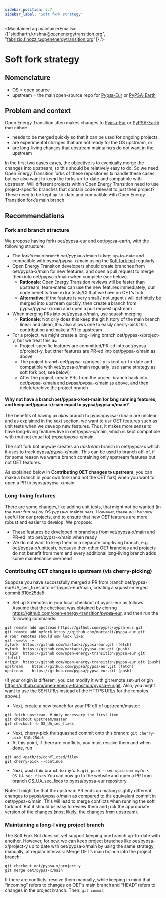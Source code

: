```yaml
---
sidebar_position: 5.7
sidebar_label: "Soft fork strategy"
---
```



<MaintainerTag maintainerEmails={["siddharth.krishna@openenergytransition.org", "fabrizio.finozzi@openenergytransition.org"]} />

# Soft fork strategy

<ControlledDocBanner />

## Nomenclature
- OS = open source
- upstream = the main open-source repo for [Pypsa-Eur](https://pypsa-eur.readthedocs.io/en/latest/) or [PyPSA-Earth](https://pypsa-earth.readthedocs.io/en/latest/index.html)

## Problem and context

Open Energy Transition often makes changes to [Pypsa-Eur](https://pypsa-eur.readthedocs.io/en/latest/) or [PyPSA-Earth](https://pypsa-earth.readthedocs.io/en/latest/index.html) that either:
- needs to be merged quickly so that it can be used for ongoing projects,
- are experimental changes that are not ready for the OS upstream, or
- are long-living changes that upstream maintainers do not want in the upstream

In the first two cases cases, the objective is to eventually merge the changes into upstream, so this should be relatively easy to do. So we need Open Energy Transition forks of these repositories to handle these cases, but we also want to keep the forks up-to-date and compatible with upstream.
Will different projects within Open Energy Transition need to use project-specific branches that contain code relevant to just their project? These need to be kept up-to-date and compatible with Open Energy Transition fork’s main branch

## Recommendations

### Fork and branch structure

We propose having forks oet/pypsa-eur and oet/pypsa-earth, with the following structure:
- The fork’s main branch oet/pypsa-x/main is kept up-to-date and compatible with pypsa/pypsa-x/main using the [Soft fork bot](https://github.com/open-energy-transition/soft-fork-bot) regularly.
- Open Energy Transition developers should create branches from oet/pypsa-x/main for new features, and open a pull request to merge them into oet/pypsa-x/main when complete (see below).
    - **Rationale**: Open Energy Transition reviews will be faster than upstream; team-mates can use the new features immediately; our code benefits from extra tests/CI that we have on OET’s fork
    - **Alternative**: if the feature is very small / not urgent / will definitely be merged into upstream quickly, then create a branch from pypsa/pypsa-x/main and open a pull request upstream
- When merging PRs into oet/pypsa-x/main, use squash merging
    - **Rationale**: Not only does this keep the git history of the main branch linear and clean, this also allows one to easily cherry-pick this contribution and make a PR to upstream
- For a project, we might create a long-living branch oet/pypsa-x/project-y, but we treat this as:
    - Project-specific features are committed/PR-ed into oet/pypsa-x/project-y, but other features are PR-ed into oet/pypsa-x/main as above
    - The project branch oet/pypsa-x/project-y is kept up-to-date and compatible with oet/pypsa-x/main regularly (use same strategy as soft fork bot, see below)
    - After the project, create PRs from the project branch back into oet/pypsa-x/main and pypsa/pypsa-x/main as above, and then delete/archive the project branch

#### Why not have a branch oet/pypsa-x/oet-main for long running features, and keep oet/pypsa-x/main equal to pypsa/pypsa-x/main?

The benefits of having an *alias* branch to pypsa/pypsa-x/main are unclear, and as explained in the next section, we want to use OET features such as unit tests when we develop new features. Thus, it makes more sense to have long-living features live in oet/pypsa-x/main, which is kept compatible with (but not equal to) pypsa/pypsa-x/main.

The soft fork bot anyway creates an *upstream* branch in oet/pypsa-x which it uses to track pypsa/pypsa-x/main. This can be used to branch off-of, if for some reason we want a branch containing only upstream features but not OET features.

As explained below in **Contributing OET changes to upstream**, you can make a branch in your own fork (and not the OET fork) when you want to open a PR to pypsa/pypsa-x/main.

### Long-living features
There are some changes, like adding unit tests, that might not be wanted (in the near future) by OS pypsa-x maintainers. However, these will be very useful for our projects, and to ensure that new OET features are more robust and easier to develop. We propose:
- These features be developed in branches from oet/pypsa-x/main and PR-ed into oet/pypsa-x/main when ready
- We do not want to keep them in a separate long-living branch, e.g. oet/pypsa-x/unittests, because then other OET branches and projects do not benefit from them and every additional long-living branch adds some maintenance overhead


### Contributing OET changes to upstream (via cherry-picking)
Suppose you have successfully merged a PR from branch oet/pypsa-eur/UA_sec_fixes into oet/pypsa-eur/main, creating a squash-merged commit 810c25da5:

- Set up 3 remotes in your local checkout of pypsa-eur as follows. Assume that the checkout was obtained by cloning https://github.com/open-energy-transition/pypsa-eur, and then run the following commands:
```
git remote add upstream https://github.com/pypsa/pypsa-eur.git
git remote add myfork https://github.com/martacki/pypsa-eur.git
# Your remotes should now look like:
git remote -v
myfork	https://github.com/martacki/pypsa-eur.git (fetch)
myfork	https://github.com/martacki/pypsa-eur.git (push)
origin	https://github.com/open-energy-transition/pypsa-eur.git (fetch)
origin	https://github.com/open-energy-transition/pypsa-eur.git (push)
upstream	https://github.com/pypsa/pypsa-eur.git (fetch)
upstream	https://github.com/pypsa/pypsa-eur.git (push)
```
(If your origin is different, you can modify it with git remote set-url origin https://github.com/open-energy-transition/pypsa-eur.git. Also, you might want to use the SSH URLs instead of the HTTPS URLs for the remotes above.)
- Next, create a new branch for your PR off of upstream/master:
```
git fetch upstream  # Only necessary the first time
git checkout upstream/master
git checkout -b OS_UA_sec_fixes
```
- Next, cherry-pick the squashed commit onto this branch: `git cherry-pick 810c25da5`
- At this point, if there are conflicts, you must resolve them and when done, run
```
git add <path/to/conflicted/file>
git cherry-pick --continue
```
- Next, push this branch to myfork: `git push --set-upstream myfork OS_UA_sec_fixes`
You can now go to the website and open a PR from branch OS_UA_sec_fixes to pypsa/pypsa-eur repository.

Note: It might be that the upstream PR ends up making slightly different changes to pypsa/pypsa-x/main as compared to the equivalent commit in oet/pypsa-x/main. This will lead to merge conflicts when running the soft fork bot. But it should be easy to review them and pick the appropriate version of the changes (most likely, the changes from upstream).


### Maintaining a long-living project branch

The Soft Fork Bot does not yet support keeping one branch up-to-date with another. However, for now, we can keep project branches like oet/pypsa-x/project-y up to date with oet/pypsa-x/main by using the same strategy, manually, at regular intervals:
Merge OET’s main branch into the project branch:
```
git checkout oet/pypsa-x/project-y
git merge oet/pypsa-x/main
```
If there are conflicts, resolve them manually, while keeping in mind that “incoming” refers to changes on OET’s main branch and “HEAD” refers to changes in the project branch. Then: `git commit`
